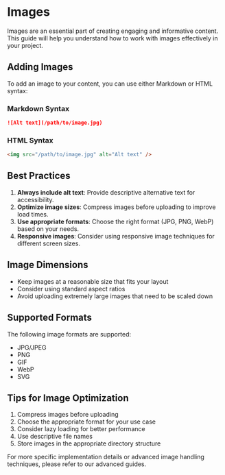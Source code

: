 # Images

Images are an essential part of creating engaging and informative content. This guide will help you understand how to work with images effectively in your project.

## Adding Images

To add an image to your content, you can use either Markdown or HTML syntax:

### Markdown Syntax
```markdown
![Alt text](/path/to/image.jpg)
```

### HTML Syntax
```html
<img src="/path/to/image.jpg" alt="Alt text" />
```

## Best Practices

1. **Always include alt text**: Provide descriptive alternative text for accessibility.
2. **Optimize image sizes**: Compress images before uploading to improve load times.
3. **Use appropriate formats**: Choose the right format (JPG, PNG, WebP) based on your needs.
4. **Responsive images**: Consider using responsive image techniques for different screen sizes.

## Image Dimensions

- Keep images at a reasonable size that fits your layout
- Consider using standard aspect ratios
- Avoid uploading extremely large images that need to be scaled down

## Supported Formats

The following image formats are supported:
- JPG/JPEG
- PNG
- GIF
- WebP
- SVG

## Tips for Image Optimization

1. Compress images before uploading
2. Choose the appropriate format for your use case
3. Consider lazy loading for better performance
4. Use descriptive file names
5. Store images in the appropriate directory structure

For more specific implementation details or advanced image handling techniques, please refer to our advanced guides.